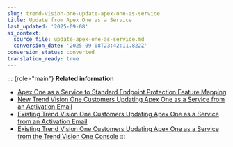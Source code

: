 ```yaml
---
slug: trend-vision-one-update-apex-one-as-service
title: Update from Apex One as a Service
last_updated: '2025-09-08'
ai_context:
  source_file: update-apex-one-as-service.md
  conversion_date: '2025-09-08T23:42:11.822Z'
conversion_status: converted
translation_ready: true
---
```


::: {role="main"}
**Related information**

- [Apex One as a Service to Standard Endpoint Protection Feature Mapping](apex-one-sep-feature-map.mdx)
- [New Trend Vision One Customers Updating Apex One as a Service from an Activation Email](new-customers-apex-one-email.mdx)
- [Existing Trend Vision One Customers Updating Apex One as a Service from an Activation Email](existing-apex-one-activation.mdx)
- [Existing Trend Vision One Customers Updating Apex One as a Service from the Trend Vision One Console](existing-apex-one-update.mdx)
:::
